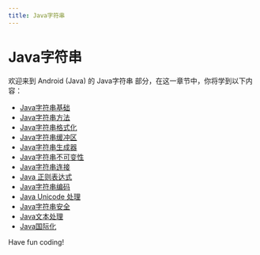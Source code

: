 ```yaml
---
title: Java字符串
---
```


# Java字符串

欢迎来到 Android (Java) 的 Java字符串 部分，在这一章节中，你将学到以下内容：

- [Java字符串基础](./0-java-string-basics.mdx)
- [Java字符串方法](./1-java-string-method.mdx)
- [Java字符串格式化](./2-java-string-formatting.mdx)
- [Java字符串缓冲区](./3-java-string-buffer.mdx)
- [Java字符串生成器](./4-java-string-generator.mdx)
- [Java字符串不可变性](./5-java-string-immutability.mdx)
- [Java字符串连接](./6-java-string-connection.mdx)
- [Java 正则表达式](./7-java-regular-expression.mdx)
- [Java字符串编码](./8-java-string-encoding.mdx)
- [Java Unicode 处理](./9-java-unicode-processing.mdx)
- [Java字符串安全](./10-java-string-security.mdx)
- [Java文本处理](./11-java-text-processing.mdx)
- [Java国际化](./12-java-internationalization.mdx)

Have fun coding!